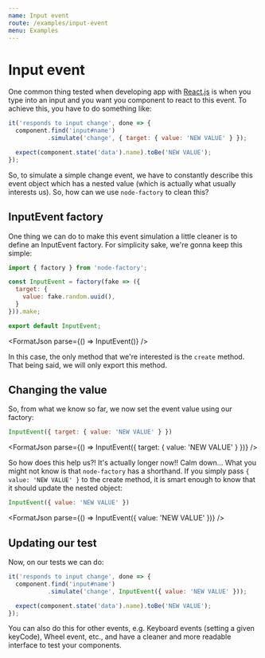 ```yaml
---
name: Input event
route: /examples/input-event
menu: Examples
---
```



# Input event

One common thing tested when developing app with [React.js](http://reactjs.org/) is when you type into an
input and you want you component to react to this event. To achieve this, you have to do something like:

```js
it('responds to input change', done => {
  component.find('input#name')
           .simulate('change', { target: { value: 'NEW VALUE' } });

  expect(component.state('data').name).toBe('NEW VALUE');
});
```

So, to simulate a simple change event, we have to constantly describe this event object which has a nested
value (which is actually what usually interests us). So, how can we use `node-factory` to clean this?

## InputEvent factory

One thing we can do to make this event simulation a little cleaner is to define an InputEvent factory. For
simplicity sake, we're gonna keep this simple:

```js
import { factory } from 'node-factory';

const InputEvent = factory(fake => ({
  target: {
    value: fake.random.uuid(),
  }
})).make;

export default InputEvent;
```

<FormatJson parse={() => InputEvent()} />

In this case, the only method that we're interested is the `create` method. That being said, we will only export
this method.

## Changing the value

So, from what we know so far, we now set the event value using our factory:

```js
InputEvent({ target: { value: 'NEW VALUE' } })
```

<FormatJson parse={() => InputEvent({ target: { value: 'NEW VALUE' } })} />

So how does this help us?! It's actually longer now!! Calm down... What you might not know is that `node-factory`
has a shorthand. If you simply pass `{ value: 'NEW VALUE' }` to the create method, it is smart enough to know
that it should update the nested object:

```js
InputEvent({ value: 'NEW VALUE' })
```

<FormatJson parse={() => InputEvent({ value: 'NEW VALUE' })} />

## Updating our test

Now, on our tests we can do:

```js
it('responds to input change', done => {
  component.find('input#name')
           .simulate('change', InputEvent({ value: 'NEW VALUE' }));

  expect(component.state('data').name).toBe('NEW VALUE');
});
```

You can also do this for other events, e.g. Keyboard events (setting a given keyCode), Wheel event, etc., and
have a cleaner and more readable interface to test your components.
